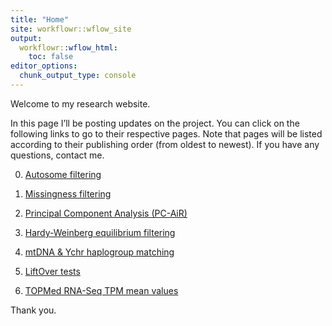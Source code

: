 ```yaml
---
title: "Home"
site: workflowr::wflow_site
output:
  workflowr::wflow_html:
    toc: false
editor_options:
  chunk_output_type: console
---
```


Welcome to my research website.

In this page I'll be posting updates on the project. You can click on the following links to go to their respective pages. Note that pages will be listed according to their publishing order (from oldest to newest). If you have any questions, contact me.

00. [Autosome filtering](auto_filt.html)

01. [Missingness filtering](missing_filt.html)

02. [Principal Component Analysis (PC-AiR)](pcair.html)

03. [Hardy-Weinberg equilibrium filtering](hwe_filtering.html)

04. [mtDNA & Ychr haplogroup matching](mtdnaychr_haplo.html)

05. [LiftOver tests](liftover_tests.html)

06. [TOPMed RNA-Seq TPM mean values](tpm_meanvalues.html)


Thank you.